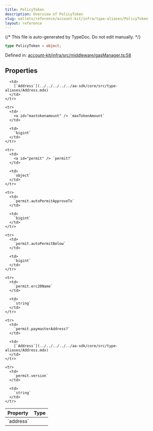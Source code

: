 ```yaml
---
title: PolicyToken
description: Overview of PolicyToken
slug: wallets/reference/account-kit/infra/type-aliases/PolicyToken
layout: reference
---
```


{/* This file is auto-generated by TypeDoc. Do not edit manually. */}

```ts
type PolicyToken = object;
```

Defined in: [account-kit/infra/src/middleware/gasManager.ts:58](https://github.com/alchemyplatform/aa-sdk/blob/0cc60e9f694c242d91befdaa2f26cdec3ee389c5/account-kit/infra/src/middleware/gasManager.ts#L58)

## Properties

<table>
  <thead>
    <tr>
      <th align="left">Property</th>
      <th align="left">Type</th>
    </tr>
  </thead>

  <tbody>
    <tr>
      <td>
        <a id="address" /> `address`
      </td>

      <td>
        [`Address`](../../../../../aa-sdk/core/src/type-aliases/Address.mdx)
      </td>
    </tr>

    <tr>
      <td>
        <a id="maxtokenamount" /> `maxTokenAmount`
      </td>

      <td>
        `bigint`
      </td>
    </tr>

    <tr>
      <td>
        <a id="permit" /> `permit?`
      </td>

      <td>
        `object`
      </td>
    </tr>

    <tr>
      <td>
        `permit.autoPermitApproveTo`
      </td>

      <td>
        `bigint`
      </td>
    </tr>

    <tr>
      <td>
        `permit.autoPermitBelow`
      </td>

      <td>
        `bigint`
      </td>
    </tr>

    <tr>
      <td>
        `permit.erc20Name`
      </td>

      <td>
        `string`
      </td>
    </tr>

    <tr>
      <td>
        `permit.paymasterAddress?`
      </td>

      <td>
        [`Address`](../../../../../aa-sdk/core/src/type-aliases/Address.mdx)
      </td>
    </tr>

    <tr>
      <td>
        `permit.version`
      </td>

      <td>
        `string`
      </td>
    </tr>

  </tbody>
</table>
